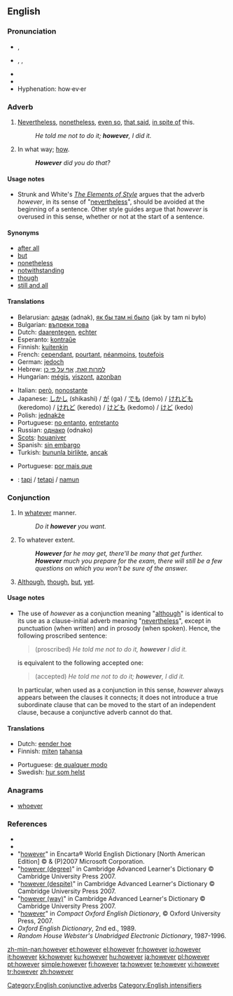 ==English==

{{rank|father|nor|moment|227|however|enough|quite|brought}}

===Pronunciation===
* {{a|RP}} {{IPA|/hɑʊˈεvə/}}, {{SAMPA|/haU"Ev@/}}
* {{a|US}} {{enPR|houĕvʹər}}, {{IPA|/haʊˈɛvɚ/}}, {{SAMPA|/haU'Ev@`/}}
* {{audio|en-us-however.ogg|Audio (US)}}
* {{rhymes|ɛvə(r)}}
* Hyphenation: how·ev·er

===Adverb===
{{en-adv|-}}

# [[nevertheless|Nevertheless]], [[nonetheless]], [[even so]], [[that said]], [[in spite of]] this.
#: ''He told me not to do it; '''however''', I did it.''
# {{context|chiefly|UK|as an intensified form in interrogatives}} In what way; [[how]].
#: '''''However''' did you do that?''

====Usage notes====
* {{sense|nevertheless}} Strunk and White's ''[[w:The Elements of Style|The Elements of Style]]'' argues that the adverb ''however'', in its sense of "[[nevertheless]]", should be avoided at the beginning of a sentence. Other style guides argue that ''however'' is overused in this sense, whether or not at the start of a sentence.

====Synonyms====
* [[after all]]
* [[but]]
* [[nonetheless]]
* [[notwithstanding]]
* [[though]]
* [[still and all]]

====Translations====

{{trans-top|nevertheless}}
* Belarusian: [[аднак]] (adnak), [[як бы там ні было]] (jak by tam ni było)
* Bulgarian: [[въпреки това]]
* Dutch: [[daarentegen]], [[echter]]
* Esperanto: [[kontraŭe]]
* Finnish: [[kuitenkin]]
* French: [[cependant]], [[pourtant]], [[néanmoins]], [[toutefois]]
* German: [[jedoch]]
* Hebrew: [[למרות זאת]], [[אף על פי כן]]
* Hungarian: [[mégis]], [[viszont]], [[azonban]]
{{trans-mid}}
* Italian: [[però]], [[nonostante]]
* Japanese: [[しかし]] (shikashi) / [[が]] (ga) / [[でも]] (demo) / [[けれども]] (keredomo) / [[けれど]] (keredo) / [[けども]] (kedomo) / [[けど]] (kedo)
* Polish: [[jednakże]]
* Portuguese: [[no entanto]], [[entretanto]]
* Russian: [[однако]] (odnako)
* [[Scots]]: [[houaniver]]
* Spanish: [[sin embargo]]
* Turkish: [[bununla birlikte]], [[ancak]]
{{trans-bottom}}

{{trans-top|intensifier: in what way}}
* Portuguese: [[por mais que]]
{{trans-mid}}
{{trans-bottom}}

{{checktrans-top}}
* {{ttbc|Indonesian}}: [[tapi]] / [[tetapi]] / [[namun]]
{{trans-mid}}
{{trans-bottom}}

===Conjunction===
{{en-conj}}

# In [[whatever]] manner.
#: ''Do it '''however''' you want.''
# To whatever extent.
#: '''''However''' far he may get, there'll be many that get further.''
#: '''''However''' much you prepare for the exam, there will still be a few questions on which you won't be sure of the answer.''
# {{proscribed}} [[although|Although]], [[though]], [[but]], [[yet]].

====Usage notes====
* <p style="margin-top:0;margin-bottom:0">{{sense|although}} The use of ''however'' as a conjunction meaning "[[although]]" is identical to its use as a clause-initial adverb meaning "[[nevertheless]]", except in punctuation (when written) and in prosody (when spoken). Hence, the following proscribed sentence:</p><blockquote style="margin-top:0;margin-bottom:0"><p style="margin-top:0;margin-bottom:0">(proscribed) ''He told me not to do it, '''however''' I did it.''</p></blockquote><p style="margin-top:0;margin-bottom:0">is equivalent to the following accepted one:</p><blockquote style="margin-top:0;margin-bottom:0"><p style="margin-top:0;margin-bottom:0">(accepted) ''He told me not to do it; '''however''', I did it.''</p></blockquote><p style="margin-top:0;margin-bottom:0">In particular, when used as a conjunction in this sense, ''however'' always appears between the clauses it connects; it does not introduce a true subordinate clause that can be moved to the start of an independent clause, because a conjunctive adverb cannot do that.</p>

====Translations====
{{trans-top|in whatever manner}}
* Dutch: [[eender hoe]]
* Finnish: [[miten]] [[tahansa]]
{{trans-mid}}
* Portuguese: [[de qualquer modo]]
* Swedish: [[hur som helst]]
{{trans-bottom}}

===Anagrams===
* [[whoever]]

===References===
* {{R:Webster 1913|however}}
* {{R:Dictionary.com|however}}
* "[http://encarta.msn.com/dictionary_/however.html however]" in Encarta® World English Dictionary [North American Edition] © & (P)2007 Microsoft Corporation.
* "[http://dictionary.cambridge.org/define.asp?key=38295&dict=CALD however (degree)]" in Cambridge Advanced Learner's Dictionary © Cambridge University Press 2007.
* "[http://dictionary.cambridge.org/define.asp?key=38298&dict=CALD however (despite)]" in Cambridge Advanced Learner's Dictionary © Cambridge University Press 2007.
* "[http://dictionary.cambridge.org/define.asp?key=38296&dict=CALD however (way)]" in Cambridge Advanced Learner's Dictionary © Cambridge University Press 2007.
* "[http://www.askoxford.com/concise_oed/however?view=uk however]" in ''Compact Oxford English Dictionary'', © Oxford University Press, 2007.
* ''Oxford English Dictionary'', 2nd ed., 1989.
* ''Random House Webster's Unabridged Electronic Dictionary'', 1987-1996.

[[Category:English conjunctive adverbs]]
[[Category:English intensifiers]]

[[zh-min-nan:however]]
[[et:however]]
[[el:however]]
[[fr:however]]
[[io:however]]
[[it:however]]
[[kk:however]]
[[ku:however]]
[[hu:however]]
[[ja:however]]
[[pl:however]]
[[pt:however]]
[[simple:however]]
[[fi:however]]
[[ta:however]]
[[te:however]]
[[vi:however]]
[[tr:however]]
[[zh:however]]